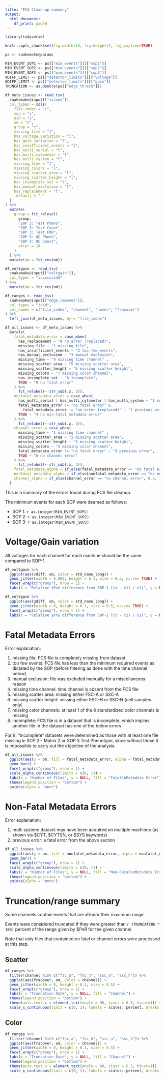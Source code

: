 ```yaml
---
title: "FCS Clean-up summary"
output:
  html_document:
    df_print: paged
---
```


```r
library(tidyverse)

knitr::opts_chunk$set(fig.width=13, fig.height=7, fig_caption=TRUE)

ps <- snakemake@params

MIN_EVENT_SOP1 <- ps[["min_events"]][["sop1"]]
MIN_EVENT_SOP2 <- ps[["min_events"]][["sop2"]]
MIN_EVENT_SOP3 <- ps[["min_events"]][["sop3"]]
VDIFF_LIMIT <- ps[["detector_limits"]][["voltage"]]
GDIFF_LIMIT <- ps[["detector_limits"]][["gain"]]
TRUNCATION <- as.double(ps[["edge_thresh"]])

df_meta_issues <- read_tsv(
  snakemake@input[["issues"]],
  col_types = cols(
    file_index = "i",
    sop = "i",
    eid = "i",
    om = "c",
    group = "c",
    missing_file = "l",
    has_voltage_variation = "l",
    has_gain_variation = "l",
    has_insufficient_events = "l",
    has_multi_serial = "l",
    has_multi_cytometer = "l",
    has_multi_system = "l",
    missing_time = "l",
    missing_colors = "l",
    missing_scatter_area = "l",
    missing_scatter_height = "l",
    has_incomplete_set = "l",
    has_manual_exclusion = "l",
    has_replacement = "l",
    .default = "-"
  )
) %>%
  mutate(
    group = fct_relevel(
      group,
      "SOP 3: Test Pheno",
      "SOP 3: Test Count",
      "SOP 3: Test FMO",
      "SOP 3: QC Pheno",
      "SOP 3: QC Count",
      after = 10
    )
  ) %>%
  mutate(om = fct_rev(om))

df_voltgain <- read_tsv(
  snakemake@input[["voltgain"]],
  col_types = "icccccccdd"
) %>%
  mutate(om = fct_rev(om))

df_ranges <- read_tsv(
  snakemake@input[["edge_removed"]],
  col_types = "icid",
  col_names = c("file_index", "channel", "nover", "fracover")
) %>%
  left_join(df_meta_issues, by = "file_index")

df_all_issues <- df_meta_issues %>%
  mutate(
    fatal_metadata_error = case_when(
      has_replacement ~ "0 no error (replaced)",
      missing_file ~ "1 missing file",
      has_insufficient_events ~ "2 too few events",
      has_manual_exclusion ~ "3 manual exclusion",
      missing_time ~ "4 missing time channel" ,
      missing_scatter_area ~ "5 missing scatter area",
      missing_scatter_height ~ "6 missing scatter height",
      missing_colors ~ "7 missing color channel",
      has_incomplete_set ~ "8 incomplete",
      TRUE ~ "9 no fatal error"
    ) %>%
      fct_relabel(~ str_sub(.x, 3)),
    nonfatal_metadata_error = case_when(
      has_multi_serial | has_multi_cytometer | has_multi_system ~ "1 multi system",
      fatal_metadata_error != "no fatal error" &
        fatal_metadata_error != "no error (replaced)" ~ "2 previous error",
      TRUE ~ "4 no non-fatal metadata error"
    ) %>%
      fct_relabel(~ str_sub(.x, 3)),
    channel_error = case_when(
      missing_time ~ "1 missing time channel" ,
      missing_scatter_area ~ "2 missing scatter area",
      missing_scatter_height ~ "3 missing scatter height",
      missing_colors ~ "4 missing color channel",
      fatal_metadata_error != "no fatal error" ~ "5 previous error",
      TRUE ~ "6 no channel error"
    ) %>%
      fct_relabel(~ str_sub(.x, 3)),
    fatal_metadata_alpha = if_else(fatal_metadata_error == "no fatal error", 0.5, 1),
    nonfatal_metadata_alpha = if_else(nonfatal_metadata_error == "no non-fatal metadata error", 0.5, 1),
    channel_alpha = if_else(channel_error == "no channel error", 0.5, 1),
  )
```

This is a summary of the errors found during FCS file cleanup.

The minimum events for each SOP were deemed as follows:

* SOP 1: `r as.integer(MIN_EVENT_SOP1)`
* SOP 2: `r as.integer(MIN_EVENT_SOP2)`
* SOP 3: `r as.integer(MIN_EVENT_SOP3)`

# Voltage/Gain variation

All voltages for each channel for each machine should be the same compared to
SOP-1.

```r
df_voltgain %>%
  ggplot(aes(vdiff, om, color = std_name_long)) +
  geom_jitter(width = 0.005, height = 0.1, size = 0.5, na.rm= TRUE) +
  facet_wrap(c("group"), nrow = 1) +
  labs(x = "Relative $PnV difference from SOP-1 ((x - x1) / x1)", y = NULL, color = "Channel")

df_voltgain %>%
  ggplot(aes(gdiff, om, color = std_name_long)) +
  geom_jitter(width = 0, height = 0.1, size = 0.5, na.rm= TRUE) +
  facet_wrap(c("group"), nrow = 1) +
  labs(x = "Relative $PnG difference from SOP-1 ((x - x1) / x1)", y = NULL, color = "Channel")
```

# Fatal Metadata Errors

Error explanation:

1. missing file: FCS file is completely missing from dataset
2. too few events: FCS file has less than the minimum required events as
   dictated by the SOP (before filtering as done with the time channel below)
3. manual exclusion: file was excluded manually for a miscellaneous reason
4. missing time channel: time channel is absent from the FCS file
5. missing scatter area: missing either FSC-A or SSC-A
6. missing scatter height: missing either FSC-H or SSC-H (cell samples only)
7. missing color channels: at least 1 of the 8 standardized color channels is
   missing
8. incomplete: FCS file is in a dataset that is incomplete, which implies
   another file in the dataset has one of the below errors
   
For 8, "incomplete" datasets were determined as those with at least one file
missing in SOP 2 - Matrix 2 or SOP 3 Test Phenotype, since without these it is
impossible to carry out the objective of the analysis.

```r
df_all_issues %>%
  ggplot(aes(y = om, fill = fatal_metadata_error, alpha = fatal_metadata_alpha)) +
  geom_bar() +
  facet_wrap(c("group"), nrow = 1) +
  scale_alpha_continuous(limits = c(0, 1)) +
  labs(x = "Number of Files", y = NULL, fill = "Fatal\nMetadata Error") +
  theme(legend.position = "bottom") +
  guides(alpha = "none")
```

# Non-Fatal Metadata Errors

Error explanation:

1. multi system: dataset may have been acquired on multiple machines (as shown
   via $CYT, $CYTSN, or $SYS keywords)
2. previous error: a fatal error from the above section
   
```r
df_all_issues %>%
  ggplot(aes(y = om, fill = nonfatal_metadata_error, alpha = nonfatal_metadata_alpha)) +
  geom_bar() +
  facet_wrap(c("group"), nrow = 1) +
  scale_alpha_continuous(limits = c(0, 1)) +
  labs(x = "Number of Files", y = NULL, fill = "Non-Fatal\nMetadata Error") +
  theme(legend.position = "bottom") +
  guides(alpha = "none")
```

# Truncation/range summary

Some channels contain events that are at/near their maximum range.

Events were considered truncated if they were greater than `r (TRUNCATION * 100)`
percent of the range given by $PnR for the given channel.

Note that only files that contained no fatel or channel errors were processed
at this step.

## Scatter

```r
df_ranges %>%
  filter(channel %in% c("fsc_a", "fsc_h", "ssc_a", "ssc_h")) %>%
  ggplot(aes(fracover, om, color = channel)) +
  geom_jitter(width = 0, height = 0.1, size = 0.5) +
  facet_wrap(c("group"), nrow = 1) +
  labs(x = "Truncation Rate", y = NULL, fill = "Channel") +
  theme(legend.position = "bottom") +
  theme(axis.text.x = element_text(angle = 90, vjust = 0.5, hjust=1)) +
  scale_x_continuous(limit = c(0, 1), labels = scales::percent, breaks = c(0, 0.5, 1))
```

## Color

```r
df_ranges %>%
  filter(!channel %in% c("fsc_a", "fsc_h", "ssc_a", "ssc_h")) %>%
  ggplot(aes(fracover, om, color = channel)) +
  geom_jitter(width = 0, height = 0.1, size = 0.5) +
  facet_wrap(c("group"), nrow = 1) +
  labs(x = "Truncation Rate", y = NULL, fill = "Channel") +
  theme(legend.position = "bottom") +
  theme(axis.text.x = element_text(angle = 90, vjust = 0.5, hjust=1)) +
  scale_x_continuous(limit = c(0, 1), labels = scales::percent, breaks = c(0, 0.5, 1))
```
